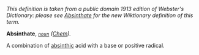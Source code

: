 ''This definition is taken from a public domain 1913 edition of Webster's Dictionary: please see [[Absinthate]] for the new Wiktionary definition of this term.''

'''Absinthate''', ''<code>[[noun (part of speech)|noun]]</code>'' ''([[Chem (subject)|Chem]]).''

A combination of [[absinthic]] acid with a base or positive radical.